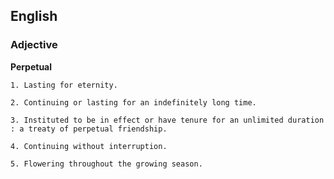 ==English==
===Adjective===
'''Perpetual'''

 1. Lasting for eternity.

 2. Continuing or lasting for an indefinitely long time.

 3. Instituted to be in effect or have tenure for an unlimited duration: a treaty of perpetual friendship.

 4. Continuing without interruption. 

 5. Flowering throughout the growing season.